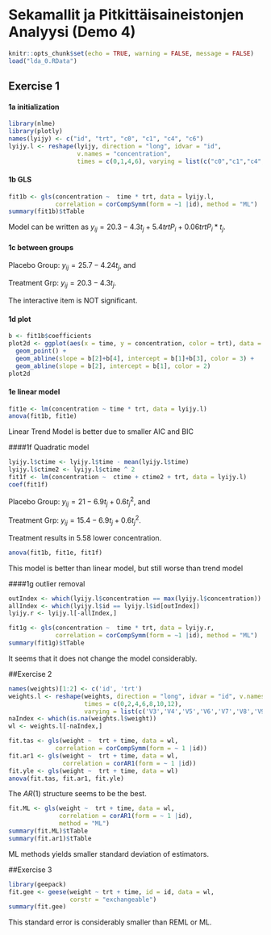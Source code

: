 # Sekamallit ja Pitkittäisaineistonjen Analyysi (Demo 4)

```r
knitr::opts_chunk$set(echo = TRUE, warning = FALSE, message = FALSE)
load("lda_0.RData")
```

## Exercise 1

#### 1a initialization
```r
library(nlme)
library(plotly)
names(lyijy) <- c("id", "trt", "c0", "c1", "c4", "c6")
lyijy.l <- reshape(lyijy, direction = "long", idvar = "id", 
                   v.names = "concentration",
                   times = c(0,1,4,6), varying = list(c("c0","c1","c4","c6")))
``` 

#### 1b GLS
```r
fit1b <- gls(concentration ~  time * trt, data = lyijy.l, 
             correlation = corCompSymm(form = ~1 |id), method = "ML")
summary(fit1b)$tTable
``` 

Model can be written as $y_{ij}=20.3 - 4.3 t_j + 5.4 trtP_i + 0.06 trtP_i * t_j$.

#### 1c between groups

Placebo Group: $y_{ij}=25.7 -4.24 t_j$, and

Treatment Grp: $y_{ij}=20.3 - 4.3t_j$.

The interactive item is NOT significant.

#### 1d plot
```r
b <- fit1b$coefficients
plot2d <- ggplot(aes(x = time, y = concentration, color = trt), data = lyijy.l) +
  geom_point() + 
  geom_abline(slope = b[2]+b[4], intercept = b[1]+b[3], color = 3) +
  geom_abline(slope = b[2], intercept = b[1], color = 2)
plot2d
``` 

#### 1e linear model
```r
fit1e <- lm(concentration ~ time * trt, data = lyijy.l)
anova(fit1b, fit1e)
``` 

Linear Trend Model is better due to smaller AIC and BIC

####1f Quadratic model
```r
lyijy.l$ctime <- lyijy.l$time - mean(lyijy.l$time)
lyijy.l$ctime2 <- lyijy.l$ctime ^ 2
fit1f <- lm(concentration ~  ctime + ctime2 + trt, data = lyijy.l)
coef(fit1f)
``` 

Placebo Group: $y_{ij}=21 - 6.9 t_j + 0.6 t_j^2$, and

Treatment Grp: $y_{ij}=15.4 - 6.9t_j + 0.6 t_j^2$.

Treatment results in 5.58 lower concentration.

```r
anova(fit1b, fit1e, fit1f)
``` 
This model is better than linear model, but still worse than trend model

####1g outlier removal
```r
outIndex <- which(lyijy.l$concentration == max(lyijy.l$concentration))
allIndex <- which(lyijy.l$id == lyijy.l$id[outIndex])
lyijy.r <- lyijy.l[-allIndex,]

fit1g <- gls(concentration ~  time * trt, data = lyijy.r, 
             correlation = corCompSymm(form = ~1 |id), method = "ML")
summary(fit1g)$tTable
``` 

It seems that it does not change the model considerably.

##Exercise 2
```r
names(weights)[1:2] <- c('id', 'trt')
weights.l <- reshape(weights, direction = "long", idvar = "id", v.names = "weight",
                     times = c(0,2,4,6,8,10,12), 
                     varying = list(c('V3','V4','V5','V6','V7','V8','V9')))
naIndex <- which(is.na(weights.l$weight))
wl <- weights.l[-naIndex,]

fit.tas <- gls(weight ~  trt + time, data = wl, 
             correlation = corCompSymm(form = ~ 1 |id))
fit.ar1 <- gls(weight ~  trt + time, data = wl, 
               correlation = corAR1(form = ~ 1 |id))
fit.yle <- gls(weight ~  trt + time, data = wl)
anova(fit.tas, fit.ar1, fit.yle)
``` 

The $AR(1)$ structure seems to be the best.

```r
fit.ML <- gls(weight ~  trt + time, data = wl, 
              correlation = corAR1(form = ~ 1 |id),
              method = "ML")
summary(fit.ML)$tTable
summary(fit.ar1)$tTable
``` 

ML methods yields smaller standard deviation of estimators. 

##Exercise 3
```r
library(geepack)
fit.gee <- geese(weight ~ trt + time, id = id, data = wl,
                 corstr = "exchangeable")
summary(fit.gee)
``` 

This standard error is considerably smaller than REML or ML.